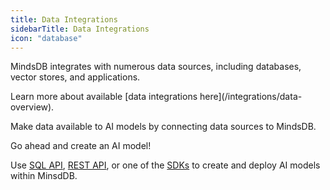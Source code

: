 ```yaml
---
title: Data Integrations
sidebarTitle: Data Integrations
icon: "database"
---
```


MindsDB integrates with numerous data sources, including databases, vector stores, and applications.

<Info>
Learn more about available [data integrations here](/integrations/data-overview).
</Info>

Make data available to AI models by connecting data sources to MindsDB.

<Tip>
Go ahead and create an AI model!

Use [SQL API](/mindsdb_sql/sql/create/database), [REST API](/rest/databases/create-databases), or one of the [SDKs](/sdks/overview) to create and deploy AI models within MinsdDB.
</Tip>
